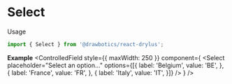


# Select
Usage
```jsx
import { Select } from '@drawbotics/react-drylus';
```

__Example__
<Playground component={Select}>
  <ControlledField style={{ maxWidth: 250 }} component={
    <Select
      placeholder="Select an option..."
      options={[{
        label: 'Belgium',
        value: 'BE',
      }, {
        label: 'France',
        value: 'FR',
      }, {
        label: 'Italy',
        value: 'IT',
      }]} />
  } />
</Playground>
